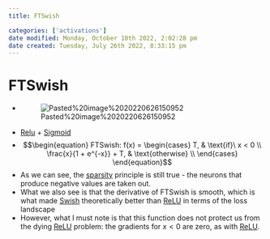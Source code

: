 ```yaml
---
title: FTSwish

categories: ['activations']
date modified: Monday, October 10th 2022, 2:02:28 pm
date created: Tuesday, July 26th 2022, 8:33:15 pm
---
```


# FTSwish
- ![Pasted%20image%2020220626150952](images/Pasted%20image%2020220626150952.png)
- [Relu](Relu.qmd) + [Sigmoid](Sigmoid.qmd)
- $$\begin{equation} FTSwish: f(x) = \begin{cases} T, & \text{if}\ x < 0 \\ \frac{x}{1 + e^{-x}} + T, & \text{otherwise} \\ \end{cases} \end{equation}$$
- As we can see, the [sparsity](sparsity.qmd) principle is still true - the neurons that produce negative values are taken out.
- What we also see is that the derivative of FTSwish is smooth, which is what made [Swish](Swish.qmd) theoretically better than [ReLU](Relu.qmd) in terms of the loss landscape
- However, what I must note is that this function does not protect us from the dying [ReLU](Relu.qmd) problem: the gradients for $x < 0$ are zero, as with [ReLU](Relu.qmd).



